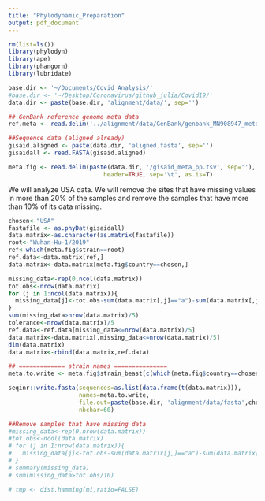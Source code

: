 ```yaml
---
title: "Phylodynamic_Preparation"
output: pdf_document
---
```



```r
rm(list=ls())
library(phylodyn)
library(ape)
library(phangorn)
library(lubridate)

base.dir <- '~/Documents/Covid_Analysis/'
#base.dir <- '~/Desktop/Coronavirus/github_julia/Covid19/'
data.dir <- paste(base.dir, 'alignment/data/', sep='')

## GenBank reference genome meta data
ref.meta <- read.delim('../alignment/data/GenBank/genbank_MN908947_meta.txt', header=T, as.is=T, sep='\t')

##Sequence data (aligned already)
gisaid.aligned <- paste(data.dir, 'aligned.fasta', sep='')
gisaidall <- read.FASTA(gisaid.aligned)

meta.fig <- read.delim(paste(data.dir, '/gisaid_meta_pp.tsv', sep=''), 
                           header=TRUE, sep='\t', as.is=T)


```

We will analyze USA data. We will remove the sites that have missing values in more than 20\% of the samples and remove the samples that have more than 10\% of its data missing.

```r
chosen<-"USA"
fastafile <- as.phyDat(gisaidall)
data.matrix<-as.character(as.matrix(fastafile))
root<-"Wuhan-Hu-1/2019"
ref<-which(meta.fig$strain==root)
ref.data<-data.matrix[ref,]
data.matrix<-data.matrix[meta.fig$country==chosen,]

missing_data<-rep(0,ncol(data.matrix))
tot.obs<-nrow(data.matrix)
for (j in 1:ncol(data.matrix)){
  missing_data[j]<-tot.obs-sum(data.matrix[,j]=="a")-sum(data.matrix[,j]=="c")-sum(data.matrix[,j]=="t")-sum(data.matrix[,j]=="g")
}
sum(missing_data>nrow(data.matrix)/5)
tolerance<-nrow(data.matrix)/5
ref.data<-ref.data[missing_data<=nrow(data.matrix)/5]
data.matrix<-data.matrix[,missing_data<=nrow(data.matrix)/5]
dim(data.matrix)
data.matrix<-rbind(data.matrix,ref.data)
```

```r
## ============= strain names ===============
meta.to.write <- meta.fig$strain_beast[c(which(meta.fig$country==chosen), ref)]

seqinr::write.fasta(sequences=as.list(data.frame(t(data.matrix))), 
                    names=meta.to.write,
                    file.out=paste(base.dir, 'alignment/data/fasta',chosen,'.fasta', sep=''),
                    nbchar=60)


```

```r
##Remove samples that have missing data
#missing_data<-rep(0,nrow(data.matrix))
#tot.obs<-ncol(data.matrix)
# for (j in 1:nrow(data.matrix)){
#   missing_data[j]<-tot.obs-sum(data.matrix[j,]=="a")-sum(data.matrix[j,]=="c")-sum(data.matrix[j,]=="t")-sum(data.matrix[j,]=="g")
# }
# summary(missing_data)
# sum(missing_data>tot.obs/10)

# tmp <- dist.hamming(mi,ratio=FALSE)

```


